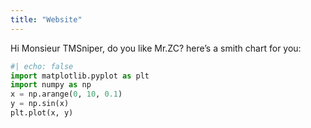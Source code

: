 ```yaml
---
title: "Website"
---
```


Hi Monsieur TMSniper, do you like Mr.ZC?
here's a smith chart for you:
```python
#| echo: false
import matplotlib.pyplot as plt
import numpy as np
x = np.arange(0, 10, 0.1)
y = np.sin(x)
plt.plot(x, y)
```


